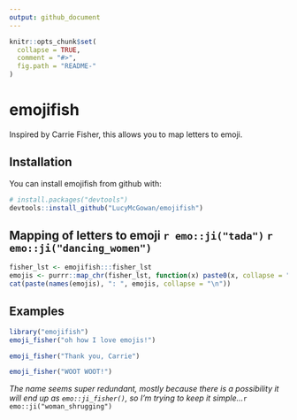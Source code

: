 ```yaml
---
output: github_document
---
```


<!-- README.md is generated from README.Rmd. Please edit that file -->

```r
knitr::opts_chunk$set(
  collapse = TRUE,
  comment = "#>",
  fig.path = "README-"
)
```

# emojifish

Inspired by Carrie Fisher, this allows you to map letters to emoji.

## Installation

You can install emojifish from github with:

```r
# install.packages("devtools")
devtools::install_github("LucyMcGowan/emojifish")
```


## Mapping of letters to emoji `r emo::ji("tada")` `r emo::ji("dancing_women")`

```r
fisher_lst <- emojifish:::fisher_lst
emojis <- purrr::map_chr(fisher_lst, function(x) paste0(x, collapse = ""))
cat(paste(names(emojis), ": ", emojis, collapse = "\n"))
```

## Examples 

```r
library("emojifish")
emoji_fisher("oh how I love emojis!")
```

```r
emoji_fisher("Thank you, Carrie")
```

```r
emoji_fisher("WOOT WOOT!")
```

_The name seems super redundant, mostly because there is a possibility it will end up as `emo::ji_fisher()`, so I'm trying to keep it simple..._`r emo::ji("woman_shrugging")`
